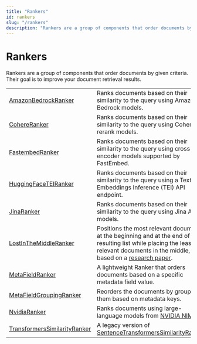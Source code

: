 ```yaml
---
title: "Rankers"
id: rankers
slug: "/rankers"
description: "Rankers are a group of components that order documents by given criteria. Their goal is to improve your document retrieval results."
---
```


# Rankers

Rankers are a group of components that order documents by given criteria. Their goal is to improve your document retrieval results.

|  |  |
| --- | --- |
| [AmazonBedrockRanker](rankers/amazonbedrockranker.mdx) | Ranks documents based on their similarity to the query using Amazon Bedrock models. |
| [CohereRanker](rankers/cohereranker.mdx) | Ranks documents based on their similarity to the query using Cohere rerank models. |
| [FastembedRanker](rankers/fastembedranker.mdx) | Ranks documents based on their similarity to the query using cross-encoder models supported by FastEmbed. |
| [HuggingFaceTEIRanker](rankers/huggingfaceteiranker.mdx) | Ranks documents based on their similarity to the query using a Text Embeddings Inference (TEI) API endpoint. |
| [JinaRanker](rankers/jinaranker.mdx) | Ranks documents based on their similarity to the query using Jina AI models. |
| [LostInTheMiddleRanker](rankers/lostinthemiddleranker.mdx) | Positions the most relevant documents at the beginning and at the end of the resulting list while placing the least relevant documents in the middle, based on a [research paper](https://arxiv.org/abs/2307.03172). |
| [MetaFieldRanker](rankers/metafieldranker.mdx) | A lightweight Ranker that orders documents based on a specific metadata field value.  |
| [MetaFieldGroupingRanker](rankers/metafieldgroupingranker.mdx) | Reorders the documents by grouping them based on metadata keys. |
| [NvidiaRanker](rankers/nvidiaranker.mdx) | Ranks documents using large-language models from [NVIDIA NIMs](https://ai.nvidia.com) . |
| [TransformersSimilarityRanker](rankers/transformerssimilarityranker.mdx) | A legacy version of [SentenceTransformersSimilarityRanker](rankers/sentencetransformerssimilarityranker.mdx). |
